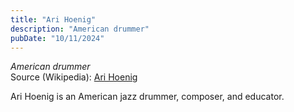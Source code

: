 ```yaml
---
title: "Ari Hoenig"
description: "American drummer"
pubDate: "10/11/2024"
---
```


*American drummer*  
Source (Wikipedia): [Ari Hoenig][1]

Ari Hoenig is an American jazz drummer, composer, and educator.

[1]: https://en.wikipedia.org/wiki/Ari_Hoenig
